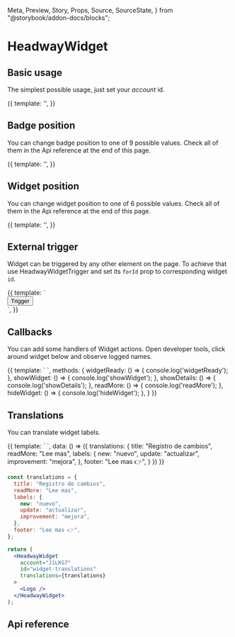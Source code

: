   Meta,
  Preview,
  Story,
  Props,
  Source,
  SourceState,
} from "@storybook/addon-docs/blocks";

<Meta title="HeadwayWidget" decorators={[withKnobs]} />

# HeadwayWidget

## Basic usage

The simplest possible usage, just set your _account_ id.

<Preview>
  <Story name="Basic">
    {{
      template:
        '<headway-widget account="J1LKG7"><logo></logo></headway-widget>',
    }}
  </Story>
</Preview>

## Badge position

You can change badge position to one of 9 possible values. Check all of them in the Api reference at the end of this page.

<Preview>
  <Story name="Badge Position">
    {{
      template:
        '<headway-widget account="J1LKG7" id="2" badgePosition="center-left"><logo></logo></headway-widget>',
    }}
  </Story>
</Preview>

## Widget position

You can change widget position to one of 6 possible values. Check all of them in the Api reference at the end of this page.

<Preview>
  <Story name="Widget Position">
    {{
      template:
        '<headway-widget account="J1LKG7" id="3" position="center-left"><logo></logo></headway-widget>',
    }}
  </Story>
</Preview>

## External trigger

Widget can be triggered by any other element on the page. To achieve that use HeadwayWidgetTrigger and set its `forId`
prop to corresponding widget `id`.

<Preview>
  <Story name="External trigger">
    {{
      template: `<div style="display: flex">
            <headway-widget account="J1LKG7" id="4">
                <logo></logo>
            </headway-widget>
            <headway-widget-trigger forId="4">
                <button>Trigger</button>
            </headway-widget-trigger>
        </div>`,
    }}
  </Story>
</Preview>

## Callbacks

You can add some handlers of Widget actions. Open developer tools, click around widget below and observe
logged names.

<Preview>
  <Story name="Callbacks">
    {{
      template: `<headway-widget
        account="J1LKG7"
        id="callbacks"
        v-on:widgetReady="widgetReady"
        v-on:showWidget="showWidget"
        v-on:showDetails="showDetails"
        v-on:readMore="readMore"
        v-on:hideWidget="hideWidget"
        >
                <logo></logo>
        </headway-widget>`,
      methods: {
        widgetReady: () => {
          console.log('widgetReady');
        },
        showWidget: () => {
          console.log('showWidget');
        },
        showDetails: () => {
          console.log('showDetails');
        },
        readMore: () => {
          console.log('readMore');
        },
        hideWidget: () => {
          console.log('hideWidget');
        },
      }
    }}
  </Story>
</Preview>

## Translations

You can translate widget labels.

<Preview withSource="none">
  <Story name="Translations">
    {{
      template: `<headway-widget account="J1LKG7" id="translations" v-bind:translations="translations">
                <logo></logo>
            </headway-widget>`,
      data: () => ({
        translations: {
          title: "Registro de cambios",
          readMore: "Lee mas",
          labels: {
            new: "nuevo",
            update: "actualizar",
            improvement: "mejora",
          },
          footer: "Lee mas 👉",
        }
      })
    }}
  </Story>
</Preview>

```jsx
const translations = {
  title: "Registro de cambios",
  readMore: "Lee mas",
  labels: {
    new: "nuevo",
    update: "actualizar",
    improvement: "mejora",
  },
  footer: "Lee mas 👉",
};

return (
  <HeadwayWidget
    account="J1LKG7"
    id="widget-translations"
    translations={translations}
  >
    <Logo />
  </HeadwayWidget>
);
```

## Api reference

<Props of={HeadwayWidget} />
